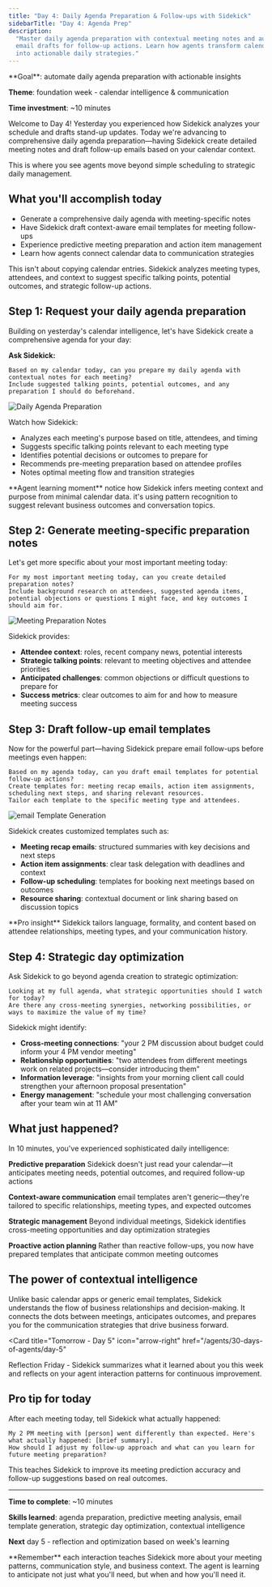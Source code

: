 ```yaml
---
title: "Day 4: Daily Agenda Preparation & Follow-ups with Sidekick"
sidebarTitle: "Day 4: Agenda Prep"
description:
  "Master daily agenda preparation with contextual meeting notes and automated
  email drafts for follow-up actions. Learn how agents transform calendar data
  into actionable daily strategies."
---
```


<Card title="Day 4 challenge" icon="calendar-days">
  **Goal**: automate daily agenda preparation with actionable insights

**Theme**: foundation week - calendar intelligence & communication

**Time investment**: ~10 minutes

</Card>

Welcome to Day 4! Yesterday you experienced how Sidekick analyzes your schedule
and drafts stand-up updates. Today we're advancing to comprehensive daily agenda
preparation—having Sidekick create detailed meeting notes and draft follow-up
emails based on your calendar context.

This is where you see agents move beyond simple scheduling to strategic daily
management.

## What you'll accomplish today

- Generate a comprehensive daily agenda with meeting-specific notes
- Have Sidekick draft context-aware email templates for meeting follow-ups
- Experience predictive meeting preparation and action item management
- Learn how agents connect calendar data to communication strategies

<Warning>
  This isn't about copying calendar entries. Sidekick analyzes meeting types,
  attendees, and context to suggest specific talking points, potential outcomes,
  and strategic follow-up actions.
</Warning>

## Step 1: Request your daily agenda preparation

Building on yesterday's calendar intelligence, let's have Sidekick create a
comprehensive agenda for your day:

**Ask Sidekick:**

```text
Based on my calendar today, can you prepare my daily agenda with contextual notes for each meeting?
Include suggested talking points, potential outcomes, and any preparation I should do beforehand.
```

![Daily Agenda Preparation](/images/agents/30-days-of-agents/day4-agenda-prep.png)

Watch how Sidekick:

- Analyzes each meeting's purpose based on title, attendees, and timing
- Suggests specific talking points relevant to each meeting type
- Identifies potential decisions or outcomes to prepare for
- Recommends pre-meeting preparation based on attendee profiles
- Notes optimal meeting flow and transition strategies

<Tip>
  **Agent learning moment** notice how Sidekick infers meeting context and
  purpose from minimal calendar data. it's using pattern recognition to suggest
  relevant business outcomes and conversation topics.
</Tip>

## Step 2: Generate meeting-specific preparation notes

Let's get more specific about your most important meeting today:

```text
For my most important meeting today, can you create detailed preparation notes?
Include background research on attendees, suggested agenda items, potential objections or questions I might face, and key outcomes I should aim for.
```

![Meeting Preparation Notes](/images/agents/30-days-of-agents/day4-meeting-prep.png)

Sidekick provides:

- **Attendee context**: roles, recent company news, potential interests
- **Strategic talking points**: relevant to meeting objectives and attendee
  priorities
- **Anticipated challenges**: common objections or difficult questions to
  prepare for
- **Success metrics**: clear outcomes to aim for and how to measure meeting
  success

## Step 3: Draft follow-up email templates

Now for the powerful part—having Sidekick prepare email follow-ups before
meetings even happen:

```text
Based on my agenda today, can you draft email templates for potential follow-up actions?
Create templates for: meeting recap emails, action item assignments, scheduling next steps, and sharing relevant resources.
Tailor each template to the specific meeting type and attendees.
```

![email Template Generation](/images/agents/30-days-of-agents/day4-email-templates.png)

Sidekick creates customized templates such as:

- **Meeting recap emails**: structured summaries with key decisions and next
  steps
- **Action item assignments**: clear task delegation with deadlines and context
- **Follow-up scheduling**: templates for booking next meetings based on
  outcomes
- **Resource sharing**: contextual document or link sharing based on discussion
  topics

<Tip>
  **Pro insight** Sidekick tailors language, formality, and content based on
  attendee relationships, meeting types, and your communication history.
</Tip>

## Step 4: Strategic day optimization

Ask Sidekick to go beyond agenda creation to strategic optimization:

```text
Looking at my full agenda, what strategic opportunities should I watch for today?
Are there any cross-meeting synergies, networking possibilities, or ways to maximize the value of my time?
```

Sidekick might identify:

- **Cross-meeting connections**: "your 2 PM discussion about budget could inform
  your 4 PM vendor meeting"
- **Relationship opportunities**: "two attendees from different meetings work on
  related projects—consider introducing them"
- **Information leverage**: "insights from your morning client call could
  strengthen your afternoon proposal presentation"
- **Energy management**: "schedule your most challenging conversation after your
  team win at 11 AM"

## What just happened?

In 10 minutes, you've experienced sophisticated daily intelligence:

**Predictive preparation** Sidekick doesn't just read your calendar—it
anticipates meeting needs, potential outcomes, and required follow-up actions

**Context-aware communication** email templates aren't generic—they're tailored
to specific relationships, meeting types, and expected outcomes

**Strategic management** Beyond individual meetings, Sidekick identifies
cross-meeting opportunities and day optimization strategies

**Proactive action planning** Rather than reactive follow-ups, you now have
prepared templates that anticipate common meeting outcomes

## The power of contextual intelligence

Unlike basic calendar apps or generic email templates, Sidekick understands the
flow of business relationships and decision-making. It connects the dots between
meetings, anticipates outcomes, and prepares you for the communication
strategies that drive business forward.

<Card
  title="Tomorrow - Day 5"
  icon="arrow-right"
  href="/agents/30-days-of-agents/day-5"
>
  Reflection Friday - Sidekick summarizes what it learned about you this week
  and reflects on your agent interaction patterns for continuous improvement.
</Card>

## Pro tip for today

After each meeting today, tell Sidekick what actually happened:

```text
My 2 PM meeting with [person] went differently than expected. Here's what actually happened: [brief summary].
How should I adjust my follow-up approach and what can you learn for future meeting preparation?
```

This teaches Sidekick to improve its meeting prediction accuracy and follow-up
suggestions based on real outcomes.

---

**Time to complete**: ~10 minutes

**Skills learned**: agenda preparation, predictive meeting analysis, email
template generation, strategic day optimization, contextual intelligence

**Next** day 5 - reflection and optimization based on week's learning

<Tip>
  **Remember** each interaction teaches Sidekick more about your meeting
  patterns, communication style, and business context. The agent is learning to
  anticipate not just what you'll need, but when and how you'll need it.
</Tip>

